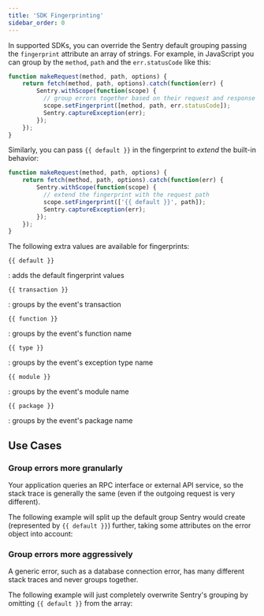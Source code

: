 ```yaml
---
title: 'SDK Fingerprinting'
sidebar_order: 0
---
```


In supported SDKs, you can override the Sentry default grouping passing the `fingerprint` attribute an array of strings. For example, in JavaScript you can group by the `method`, `path` and the `err.statusCode` like this:

```javascript
function makeRequest(method, path, options) {
    return fetch(method, path, options).catch(function(err) {
        Sentry.withScope(function(scope) {
          // group errors together based on their request and response
          scope.setFingerprint([method, path, err.statusCode]);
          Sentry.captureException(err);
        });
    });
}
```

Similarly, you can pass `{{ default }}` in the fingerprint to *extend* the built-in behavior:

```javascript
function makeRequest(method, path, options) {
    return fetch(method, path, options).catch(function(err) {
        Sentry.withScope(function(scope) {
          // extend the fingerprint with the request path
          scope.setFingerprint(['{{ default }}', path]);
          Sentry.captureException(err);
        });
    });
}
```

The following extra values are available for fingerprints:

`{{ default }}`

: adds the default fingerprint values

`{{ transaction }}`

: groups by the event's transaction

`{{ function }}`

: groups by the event's function name

`{{ type }}`

: groups by the event's exception type name

`{{ module }}`

: groups by the event's module name

`{{ package }}`

: groups by the event's package name


## Use Cases

### Group errors more granularly

Your application queries an RPC interface or external API service, so the stack trace is generally the same (even if the outgoing request is very different).

The following example will split up the default group Sentry would create (represented by `{{ default }}`) further, taking some attributes on the error object into account:

<PlatformContent includePath="fingerprint-rpc-example" />

### Group errors more aggressively

A generic error, such as a database connection error, has many different stack traces and never groups together.

The following example will just completely overwrite Sentry's grouping by omitting `{{ default }}` from the array:

<PlatformContent includePath="fingerprint-database-connection-example" />
